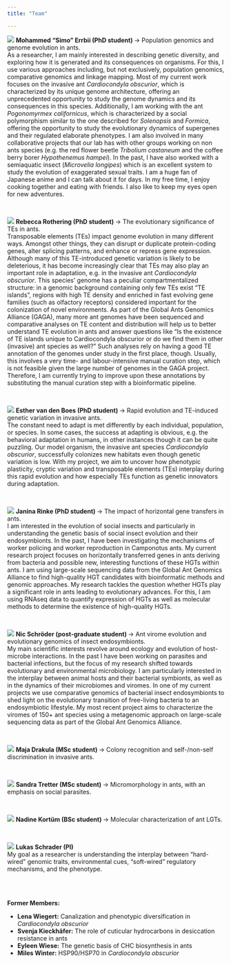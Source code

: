 ```yaml
---
title: "Team"

---
```


<div class="people">
  <p class="people">
  <img class="people" src="files/people/simo.png">  <b>
  Mohammed "Simo" Errbii (PhD student)
  </b>  &rarr; 
  Population genomics and genome evolution in ants. <br>
  As a researcher, I am mainly interested in describing genetic diversity, and exploring how it is generated and its consequences on organisms. For this, I use various approaches including, but not exclusively, population genomics, comparative genomics and linkage mapping.
Most of my current work focuses on the invasive ant <i>Cardiocondyla obscurior</i>, which is characterized by its unique genome architecture, offering an unprecedented opportunity to study the genome dynamics and its consequences in this species. Additionally, I am working with the ant <i>Pogonomyrmex californicus</i>, which is characterized by a social polymorphism similar to the one described for <i>Solenopsis</i> and <i>Formica</i>, offering the opportunity to study the evolutionary dynamics of supergenes and their regulated elaborate phenotypes. I am also involved in many collaborative projects that our lab has with other groups working on non ants species (e.g. the red flower beetle <i>Tribolium castaneum</i> and the coffee berry borer <i>Hypothenemus hampei</i>). In the past, I have also worked with a semiaquatic insect (<i>Microvelia longipes</i>) which is an excellent system to study the evolution of exaggerated sexual traits.
I am a huge fan of Japanese anime and I can talk about it for days. In my free time, I enjoy cooking together and eating with friends. I also like to keep my eyes open for new adventures.
  <br>
  </p>
</div>


<br>
<div class="people">
  <p class="people">
  <img class="people" src="files/people/na.png">
  <b>
  Rebecca Rothering (PhD student)
  </b>  &rarr; 
  The evolutionary significance of TEs in ants.<br>
  Transposable elements (TEs) impact genome evolution in many different ways. Amongst other things, they can disrupt or duplicate protein-coding genes, alter splicing patterns, and enhance or repress gene expression. Although many of this TE-introduced genetic variation is likely to be deleterious, it has become increasingly clear that TEs may also play an important role in adaptation, e.g. in the invasive ant <i>Cardiocondyla obscurior</i>.
This species' genome has a peculiar compartmentalized structure: in a genomic background containing only few TEs exist "TE islands", regions with high TE density and enriched in fast evolving gene families (such as olfactory receptors) considered important for the colonization of novel environments.
As part of the Global Ants Genomics Alliance (GAGA), many more ant genomes have been sequenced and comparative analyses on TE content and distribution will help us to better understand TE evolution in ants and answer questions like "Is the existence of TE islands unique to Cardiocondyla obscurior or do we find them in other (invasive) ant species as well?"
Such analyses rely on having a good TE annotation of the genomes under study in the first place, though. Usually, this involves a very time- and labour-intensive manual curation step, which is not feasible given the large number of genomes in the GAGA project. Therefore, I am currently trying to improve upon these annotations by substituting the manual curation step with a bioinformatic pipeline.
  <br>
  </p>
</div>

<br>
<div class="people">
  <p class="people">
  <img class="people" src="files/people/esther.jpg">
  <b>
  Esther van den Boes (PhD student)
  </b>  &rarr; 
  Rapid evolution and TE-induced genetic variation in invasive ants.<br>
  The constant need to adapt is met differently by each individual, population, or species. In some cases, the success at adapting is obvious, e.g. the behavioral adaptation in humans, in other instances though it can be quite puzzling. Our model organism, the invasive ant species <i>Cardiocondyla obscurior</i>, successfully colonizes new habitats even though genetic variation is low. With my project, we aim to uncover how phenotypic plasticity, cryptic variation and transposable elements (TEs) interplay during this rapid evolution and how especially TEs function as genetic innovators during adaptation.
  <br>
  </p>
</div>

<br>
<div class="people">
  <p class="people">
  <img class="people" src="files/people/janina.png">
  <b>
  Janina Rinke (PhD student)
  </b>  &rarr; 
  The impact of horizontal gene transfers in ants.<br>
  I am interested in the evolution of social insects and particularly in understanding the genetic basis of social insect evolution and their endosymbionts. 
In the past, I have been investigating the mechanisms of worker policing and worker reproduction in Camponotus ants.
My current research project focuses on horizontally transferred genes in ants deriving from bacteria and possible new, interesting functions of these HGTs within ants. I am using large-scale sequencing data from the Global Ant Genomics Alliance to find high-quality HGT candidates with bioinformatic methods and genomic approaches. My research tackles the question whether HGTs play a significant role in ants leading to evolutionary advances. For this, I am using RNAseq data to quantify expression of HGTs as well as molecular methods to determine the existence of high-quality HGTs.
  <br>
  </p>
</div>

<br>
<div class="people">
  <p class="people">
  <img class="people" src="files/people/nic.jpg">
  <b>
  Nic Schröder (post-graduate student)
  </b>  &rarr; 
  Ant virome evolution and evolutionary genomics of insect endosymbionts.<br>
  My main scientific interests revolve around ecology and evolution of host-microbe interactions. In the past I have been working on parasites and bacterial infections, but the focus of my research shifted towards evolutionary and environmental microbiology. I am particularly interested in the interplay between animal hosts and their bacterial symbionts, as well as in the dynamics of their microbiomes and viromes. In one of my current projects we use comparative genomics of bacterial insect endosymbionts to shed light on the evolutionary transition of free-living bacteria to an endosymbiotic lifestyle. My most recent project aims to characterize the viromes of 150+ ant species using a metagenomic approach on large-scale sequencing data as part of the Global Ant Genomics Alliance.
  <br>
  </p>
</div>

<br>
<div class="people">
  <p class="people">
  <img class="people" src="files/people/maja.jpg">
  <b>
  Maja Drakula (MSc student)
  </b>  &rarr; 
  Colony recognition and self-/non-self discrimination in invasive ants.
  <br>
  </p>
</div>

<br>
<div class="people">
  <p class="people">
  <img class="people" src="files/people/sandra.jpg">
  <b>
  Sandra Tretter (MSc student)
  </b>  &rarr; 
  Micromorphology in ants, with an emphasis on social parasites. 
  <br>
  </p>
</div>

<br>
<div class="people">
  <p class="people">
  <img class="people" src="files/people/nadine.jpg">
  <b>
  Nadine Kortüm (BSc student)
  </b>  &rarr; 
  Molecular characterization of ant LGTs.
  <br>
  </p>
</div>

<br>
<div class="people">
  <p class="people">
  <img class="people" src="files/people/lukas.png">
  <b>
  Lukas Schrader (PI)
  </b><br>
  My goal as a researcher is understanding the interplay between “hard-wired” genomic traits, environmental cues, “soft-wired” regulatory mechanisms, and the phenotype. 
  <br>
  </p>
</div>

<br><br>

**Former Members:**

  - **Lena Wiegert:** Canalization and phenotypic diversification in *Cardiocondyla obscurior*
  - **Svenja Kieckhäfer:** The role of cuticular hydrocarbons in desiccation resistance in ants
  - **Eyleen Wiese:** The genetic basis of CHC biosynthesis in ants
  - **Miles Winter:** HSP90/HSP70 in *Cardiocondyla obscurior*

